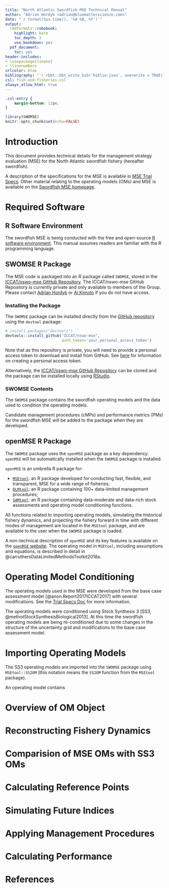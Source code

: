 ```yaml
---
title: "North Atlantic Swordfish MSE Technical Manual"
author: "Adrian Hordyk <adrian@bluematterscience.com>"
date: "`r format(Sys.time(), '%d %B, %Y')`"
output:
  rmdformats::robobook:
    highlight: kate
    toc_depth: 2
    use_bookdown: yes
  pdf_document:
    toc: yes
header-includes:
- \usepackage{lineno}
- \linenumbers
urlcolor: blue
bibliography: "`r rbbt::bbt_write_bib('biblio.json', overwrite = TRUE)`"
csl: fish-and-fisheries.csl
always_allow_html: true
---
```


```css
.csl-entry {
    margin-bottom: 12px;
}
```

```r
library(SWOMSE)
knitr::opts_chunk$set(echo=FALSE)
```

# Introduction
This document provides technical details for the management strategy evaluation (MSE) for the North Atlantic swordfish fishery (hereafter swordfish).

A description of the specifications for the MSE is available in [MSE Trial Specs](https://iccat.github.io/nswo-mse/TS/Trial_Specs.html). Other material relating to the operating models (OMs) and MSE is available on the [Swordfish MSE homepage](https://iccat.github.io/nswo-mse/).  

# Required Software

## R Software Environment 
The swordfish MSE is being conducted with the free and open-source [R software environment](https://www.r-project.org/). This manual assumes readers are familiar with the R programming language.

## SWOMSE R Package
The MSE code is packaged into an R package called `SWOMSE`, stored in the [ICCAT/nswo-mse GitHub Repository](https://github.com/ICCAT/nswo-mse). The ICCAT/nswo-mse GitHub Repository is currently private and only available to members of the Group. Please contact [Adrian Hordyk](mailto:adrian@bluematterscience.com) or [Ai Kimoto](mailto:ai.kimoto@iccat.int) if you do not have access. 

### Installing the Package
The `SWOMSE` package can be installed directly from the [GitHub repository](https://github.com/ICCAT/nswo-mse) using the `devtool` package:

```r
# install.packages("devtools")
devtools::install_github("ICCAT/nswo-mse", 
                         auth_token='your_personal_access_token')
```

Note that as this repository is private, you will need to provide a personal access token to download and install from GitHub. See [here](https://docs.github.com/en/github/authenticating-to-github/creating-a-personal-access-token) for information on creating a personal access token.

Alternatively, the [ICCAT/nswo-mse GitHub Repository](https://github.com/ICCAT/nswo-mse) can be cloned and the package can be installed locally using [RStudio](https://www.rstudio.com/).

### SWOMSE Contents
The `SWOMSE` package contains the swordfish operating models and the data used to condition the operating models. 

Candidate management procedures (cMPs) and performance metrics (PMs) for the swordfish MSE will be added to the package when they are developed. 


## openMSE R Package
The `SWOMSE` package uses the `openMSE` package as a key dependency. `openMSE` will be automatically installed when the `SWOMSE` package is installed.

`openMSE` is an umbrella R package for:

* [`MSEtool`](https://cran.r-project.org/package=MSEtool): an R package developed for conducting fast, flexible, and transparent, MSE for a wide range of fisheries;
* [`DLMtool`](https://cran.r-project.org/package=DLMtool): an R package containing 100+ data-limited management procedures;
* [`SAMtool`](https://cran.r-project.org/package=SAMtool): an R package containing data-moderate and data-rich stock assessments and operating model conditioning functions.

All functions related to importing operating models, simulating the historical fishery dynamics, and projecting the fishery forward in time with different modes of management are located in the `MSEtool` package, and are available to the user when the `SWOMSE` package is loaded. 

A non-technical description of `openMSE` and its key features is available on the [`openMSE` website](https://openmse.com/). The operating model in `MSEtool`, including assumptions and equations, is described in detail in @carruthersDataLimitedMethodsToolkit2018a.

# Operating Model Conditioning
The operating models used in the MSE were developed from the base case assessment model [@anon.Report2017ICCAT2017] with several modifications. See the [Trial Specs Doc](https://iccat.github.io/nswo-mse/TS/Trial_Specs.html) for more information.

The operating models were conditioned using Stock Synthesis 3 [SS3, @methotStockSynthesisBiological2013]. At this time the swordfish operating models are being re-conditioned due to some changes in the structure of the uncertainty grid and modifications to the base case assessment model.

# Importing Operating Models
The SS3 operating models are imported into the `SWOMSE` package using `MSEtool::SS2OM` (this notation means the `SS2OM` function from the `MSEtool` package).

An operating model contains

# Overview of OM Object


# Reconstructing Fishery Dynamics

# Comparision of MSE OMs with SS3 OMs



# Calculating Reference Points

# Simulating Future Indices



# Applying Management Procedures

# Calculating Performance

# References





